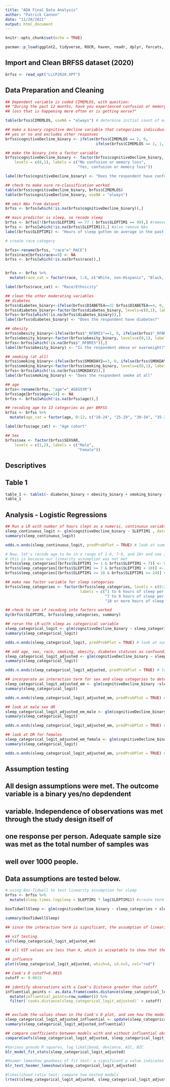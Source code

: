 ```yaml
---
title: "ADA Final Data Analysis"
author: "Patrick Cannon"
date: "11/28/2021"
output: html_document
---
```


```r
knitr::opts_chunk$set(echo = TRUE)

pacman::p_load(ggplot2, tidyverse, ROCR, haven, readr, dplyr, forcats, table1, odds.n.ends, blorr, lmtest, car)
```

## Import and Clean BRFSS dataset (2020)
```r
brfss <- read_xpt("LLCP2020.XPT")
```

## Data Preparation and Cleaning
```r
## Dependent variable is coded CIMEMLOS, with question:
## "During the past 12 months, have you experienced confusion or memory 
## loss that is happening more often or is getting worse?"

table(brfss$CIMEMLOS, useNA = "always") # determine initial count of each type
```

```r
## make a binary cognitive decline variable that categorizes individuals into 
## yes or no and excludes other responses
brfss$cognitiveDecline_binary <- ifelse(brfss$CIMEMLOS == 2, 0, 
                                        ifelse(brfss$CIMEMLOS == 1, 1, NA))
```

```r
## make the binary into a factor variable
brfss$cognitiveDecline_binary <- factor(brfss$cognitiveDecline_binary, 
    levels = c(0,1), labels = c("No confusion or memory loss", 
                                "Yes, confusion or memory loss"))

label(brfss$cognitiveDecline_binary) <- "Does the respondent have confusion or memory loss in the past 30 days?"
```

```r
## check to make sure re-classification worked
table(brfss$cognitiveDecline_binary, brfss$CIMEMLOS)
table(brfss$cognitiveDecline_binary, useNA = "always")
```

```r
## omit NAs from dataset
brfss <- brfss[which(!is.na(brfss$cognitiveDecline_binary)),]
```

```r
## main predictor is sleep, so recode sleep
brfss <- brfss[!(brfss$SLEPTIM1 == 77 | brfss$SLEPTIM1 == 99),] #remove unwanted numeric values
brfss <- brfss[which(!is.na(brfss$SLEPTIM1)),] #also remove NAs
label(brfss$SLEPTIM1) <- "Hours of sleep gotten on average in the past 30 days"
```

```r
# create race category

brfss<-rename(brfss, "race"="_RACE")
brfss$race[brfss$race==9] <- NA
brfss <- brfss[which(!is.na(brfss$race)),]


brfss <- brfss %>%
  mutate(race_cat = factor(race, 1:8, c("White, non-Hispanic", "Black, non-Hispanic", "American Indian or Alaksa Native, non-Hispanic", "Asian, non-Hispanic", "Native Hawaiian or other Pacific Islander, non-Hispanic", "Other race, non-Hispanic", "Multiracial, non-Hispanic", "Hispanic"))) #make race as a factor variable

label(brfss$race_cat) <- "Race/Ethnicity"
```

```r
## clean the other moderating variables
## diabetes
brfss$diabetes_binary<-ifelse(brfss$DIABETE4==3| brfss$DIABETE4==4, 0, ifelse(brfss$DIABETE4==1|brfss$DIABETE4==2, 1, NA))
brfss$diabetes_binary<-factor(brfss$diabetes_binary, levels=c(0,1), labels=c("No Diabetes", "Diabetes"))
brfss<-brfss[which(!is.na(brfss$diabetes_binary)),]
label(brfss$diabetes_binary) <- "Does the respondent have diabetes?"
```

```r
## obesity
brfss$obesity_binary<-ifelse(brfss$"_RFBMI5"==1, 0, ifelse(brfss$"_RFBMI5"==2, 1, NA))
brfss$obesity_binary<-factor(brfss$obesity_binary, levels=c(0,1), labels=c("Not Overweight or Obese", "Overweight or Obese"))
brfss<-brfss[which(!is.na(brfss$"_RFBMI5")),]
label(brfss$obesity_binary) <- "Is the respondent obese or overweight?"
```

```r
## smoking (at all)
brfss$smoking_binary<-ifelse(brfss$SMOKDAY2==3, 0, ifelse(brfss$SMOKDAY2==1 | brfss$SMOKDAY2==2, 1, NA))
brfss$smoking_binary<-factor(brfss$smoking_binary, levels=c(0,1), labels=c("Does not smoke", "Smokes"))
brfss<-brfss[which(!is.na(brfss$SMOKDAY2)),]
label(brfss$smoking_binary) <- "Does the respondent smoke at all"
```

```r
## age
brfss<-rename(brfss, "age"="_AGEG5YR")
brfss$age[brfss$age==14] <- NA
brfss <- brfss[which(!is.na(brfss$age)),]

## recoding age to 13 categories as per BRFSS
brfss <- brfss %>%
  mutate(age_cat = factor(age, 0:12, c("18-24", "25-29", "30-34", "35-39", "40-44", "45-49", "50-54", "55-59", "60-64", "65-69", "70-74", "75-79", "80 or older"))) #make age as a factor variable based on cohort

label(brfss$age_cat) <- "Age cohort"
```

```r
## Sex
brfss$sex <- factor(brfss$SEXVAR, 
    levels = c(1,2), labels = c("Male", 
                                "Female"))
```

## Descriptives
## Table 1

```r
table_1 <- table1(~ diabetes_binary + obesity_binary + smoking_binary + age_cat + race_cat + SLEPTIM1 + cognitiveDecline_binary | sex, data = brfss, topclass="Rtable1-zebra", render.missing=NULL)
table_1
```

## Analysis - Logistic Regressions

```r
## Run a LR with number of hours slept as a numeric, continuous variable
sleep_continuous_logit <- glm(cognitiveDecline_binary ~ SLEPTIM1 , data = brfss, family = "binomial")
summary(sleep_continuous_logit)

odds.n.ends(sleep_continuous_logit, predProbPlot = TRUE) # look at summary values from model
```

```r
# Now, let's recode age to be in a range of 1-6, 7-9, and 10+ and see if there is a better prediction from there
# this is because our linearity assumption was not met
brfss$sleep_categories[(brfss$SLEPTIM1 >= 1 & brfss$SLEPTIM1 < 7)] <- 0
brfss$sleep_categories[(brfss$SLEPTIM1 >= 7 & brfss$SLEPTIM1 < 10)] <- 1
brfss$sleep_categories[(brfss$SLEPTIM1 >= 10 & brfss$SLEPTIM1 <= 24)] <- 2
```

```r
## make new factor variable for sleep categories
brfss$sleep_categories <- factor(brfss$sleep_categories, levels = c(0:2), 
                                 labels = c("1 to 6 hours of sleep per night", 
                                            "7 to 9 hours of sleep per night", 
                                            "10 or more hours of sleep per night"))
```

```r
## check to see if recoding into factors worked
by(brfss$SLEPTIM1, brfss$sleep_categories, summary)
```

```r
## rerun the LR with sleep as categorical variable
sleep_categorical_logit <- glm(cognitiveDecline_binary ~ sleep_categories , data = brfss, family = "binomial")
summary(sleep_categorical_logit)

odds.n.ends(sleep_categorical_logit, predProbPlot = TRUE) # look at summary values from model
```

```r
## add age, sex, race, smoking, obesity, diabetes statuses as confounding variables
sleep_categorical_logit_adjusted <- glm(cognitiveDecline_binary ~ sleep_categories + age_cat + race_cat + smoking_binary + obesity_binary + diabetes_binary, data = brfss, family = "binomial")
summary(sleep_categorical_logit)

odds.n.ends(sleep_categorical_logit_adjusted, predProbPlot = TRUE) # look at summary values from model
```

```r
## incorporate an interaction term for sex and sleep categories to determine if there is any effect modification
sleep_categorical_logit_adjusted_em <- glm(cognitiveDecline_binary ~sleep_categories*SEXVAR + age_cat + race_cat + smoking_binary + obesity_binary + diabetes_binary, data = brfss, family = "binomial")
summary(sleep_categorical_logit)

odds.n.ends(sleep_categorical_logit_adjusted_em, predProbPlot = TRUE) # look at summary values from model
```

```r
## look at male sex OR 
sleep_categorical_logit_adjusted_em_male <- glm(cognitiveDecline_binary ~sleep_categories + age_cat + race_cat + smoking_binary + obesity_binary + diabetes_binary, data = brfss[which(brfss$SEXVAR==1),], family = "binomial")
summary(sleep_categorical_logit)

odds.n.ends(sleep_categorical_logit_adjusted_em, predProbPlot = TRUE) # look at summary values from model
```

```r
## look at OR for females
sleep_categorical_logit_adjusted_em_female <- glm(cognitiveDecline_binary ~sleep_categories + age_cat + race_cat + smoking_binary + obesity_binary + diabetes_binary, data = brfss[which(brfss$SEXVAR==2),], family = "binomial")
summary(sleep_categorical_logit)

odds.n.ends(sleep_categorical_logit_adjusted_em, predProbPlot = TRUE) # look at summary values from model
```

## Assumption testing

## All design assumptions were met. The outcome variable is a binary yes/no depdendent
## variable. Independence of observations was met through the study design itself of
## one response per person. Adequate sample size was met as the total number of samples was
## well over 1000 people.
## Data assumptions are tested below.

```r
# using Box-Tidwell to test linearity assumption for sleep
brfss <- brfss %>%
  mutate(sleep.times.logsleep = SLEPTIM1 * log(SLEPTIM1)) #create term to test linearity

boxTidwellSleep <- glm(cognitiveDecline_binary ~ sleep_categories + sleep.times.logsleep, data = brfss, family = "binomial") #Box Tidwell technique, test the assumption of linearity

summary(boxTidwellSleep)

## since the interaction term is significant, the assumption of linearity is violated.
```

```r
## vif testing
vif(sleep_categorical_logit_adjusted_em)

## all VIF values are less than 4, which is acceptable to show that there is no MC.
```

```r
## influence
plot(sleep_categorical_logit_adjusted, which=4, id.n=5, col="red") 

## Cook's D cutoff=0.0015
cutoff <- 0.0015 

## identify observations with a Cook's Distance greater than cutoff
influential_points <- as.data.frame(cooks.distance(sleep_categorical_logit_adjusted)) %>%
  mutate(influential_points=row_number()) %>%
  filter(`cooks.distance(sleep_categorical_logit_adjusted)` > cutoff)


## exclude the values shown in the Cook's D plot, and see how the models compare.
sleep_categorical_logit_adjusted_influential <- update(sleep_categorical_logit_adjusted,subset=c(-influential_points$influential_points))
summary(sleep_categorical_logit_adjusted_influential)

## compare coefficients between models with and without influential observations
compareCoefs(sleep_categorical_logit_adjusted, sleep_categorical_logit_adjusted_influential) 
```

```r
#Various pseudo R squares, log likelihood, deviance, AIC, BIC
blr_model_fit_stats(sleep_categorical_logit_adjusted)

#Hosmer lemeshow goodness of fit test: a significant p value indicates a bad fit
blr_test_hosmer_lemeshow(sleep_categorical_logit_adjusted)
```

```r
#likeilihood ratio test: compare two nested models
lrtest(sleep_categorical_logit_adjusted, sleep_categorical_logit_adjusted_em)
```





